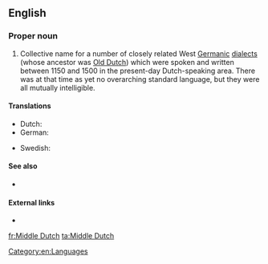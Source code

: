 ==English==
{{wikipedia}}

===Proper noun===
{{en-proper noun|head=[[middle|Middle]] [[Dutch]]}}

# Collective name for a number of closely related West [[Germanic]] [[dialect]]s (whose ancestor was [[Old Dutch]]) which were spoken and written between 1150 and 1500 in the present-day Dutch-speaking area. There was at that time as yet no overarching standard language, but they were all mutually intelligible.

====Translations====
{{trans-top|the Middle Dutch language}}
* Dutch: {{t+|nl|Middelnederlands|n}}
* German: {{t+|de|Mittelniederländisch|n}}
{{trans-mid}}
* Swedish: {{t+|sv|medelnederländska|c}}
{{trans-bottom}}

====See also====
* {{langcat|dum}}

====External links====
* {{ISO 639|3code=dum}}

[[Category:en:Languages]]

[[fr:Middle Dutch]]
[[ta:Middle Dutch]]